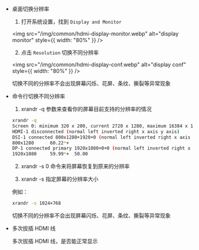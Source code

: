 - 桌面切换分辨率

  1. 打开系统设置，找到 `Display and Monitor`

  <img src="/img/common/hdmi-display-monitor.webp" alt="display monitor" style={{ width: "80%" }} />

  2. 点击 `Resolution` 切换不同分辨率

  <img src="/img/common/hdmi-display-conf.webp" alt="display conf" style={{ width: "80%" }} />

  切换不同的分辨率不会出现屏幕闪烁、花屏、条纹、撕裂等异常现象

- 命令行切换不同分辨率

  1. xrandr -q 参数来查看你的屏幕目前支持的分辨率的情况

  ```bash
  xrandr -q
  Screen 0: minimum 320 x 200, current 2720 x 1280, maximum 16384 x 16384
  HDMI-1 disconnected (normal left inverted right x axis y axis)
  DSI-1 connected 800x1280+1920+0 (normal left inverted right x axis y axis) 0mm x 0mm
  800x1280      60.22*+
  DP-1 connected primary 1920x1080+0+0 (normal left inverted right x axis y axis) 0mm x 0mm
  1920x1080     59.99*+  50.00 
  ```

  2. xrandr -s 0 命令来将屏幕恢复到原来的分辨率

  3. xrandr -s 指定屏幕的分辨率大小
  
  例如：

  ```bash
  xrandr -s 1024×768
  ```

  切换不同的分辨率不会出现屏幕闪烁、花屏、条纹、撕裂等异常现象

- 多次拔插 HDMI 线

  多次拔插 HDMI 线，是否能正常显示

